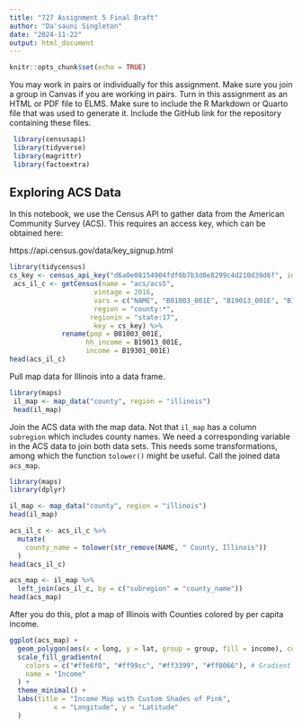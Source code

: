 ---
title: "727 Assignment 5 Final Draft"
author: "Da'sauni Singleton"
date: "2024-11-22"
output: html_document
---

```{r setup, include=FALSE}
knitr::opts_chunk$set(echo = TRUE)
```


You may work in pairs or individually for this assignment. Make sure you join a group in Canvas if you are working in pairs. Turn in this assignment as an HTML or PDF file to ELMS. Make sure to include the R Markdown or Quarto file that was used to generate it. Include the GitHub link for the repository containing these files.

```{r}
 library(censusapi)
 library(tidyverse)
 library(magrittr)
 library(factoextra)
```

## Exploring ACS Data

In this notebook, we use the Census API to gather data from the American Community Survey (ACS). This requires an access key, which can be obtained here:

https://api.census.gov/data/key_signup.html

```{r}
library(tidycensus)
cs_key <- census_api_key("d6a0e08154904fdf0b7b3d0e8299c4d210d39d6f", install = TRUE, overwrite=TRUE) 
 acs_il_c <- getCensus(name = "acs/acs5",
                     vintage = 2016,
                     vars = c("NAME", "B01003_001E", "B19013_001E", "B19301_001E"),
                     region = "county:*",
                    regionin = "state:17",
                     key = cs_key) %>%
             rename(pop = B01003_001E, 
                   hh_income = B19013_001E, 
                   income = B19301_001E)
head(acs_il_c)
```

Pull map data for Illinois into a data frame.

```{r}
library(maps)
 il_map <- map_data("county", region = "illinois")
 head(il_map)
```

Join the ACS data with the map data. Not that `il_map` has a column `subregion` which includes county names. We need a corresponding variable in the ACS data to join both data sets. This needs some transformations, among which the function `tolower()` might be useful. Call the joined data `acs_map`.
```{r}
library(maps)
library(dplyr)

il_map <- map_data("county", region = "illinois")
head(il_map)

acs_il_c <- acs_il_c %>%
  mutate(
    county_name = tolower(str_remove(NAME, " County, Illinois"))
  )
head(acs_il_c)

acs_map <- il_map %>%
  left_join(acs_il_c, by = c("subregion" = "county_name"))
head(acs_map)
```

After you do this, plot a map of Illinois with Counties colored by per capita income.

```{r | fig.height = 6.5, fig.width = 6}
ggplot(acs_map) + 
  geom_polygon(aes(x = long, y = lat, group = group, fill = income), color = "black") + 
  scale_fill_gradientn(
    colors = c("#ffe6f0", "#ff99cc", "#ff3399", "#ff0066"), # Gradient of pink shades
    name = "Income"
  ) +
  theme_minimal() +
  labs(title = "Income Map with Custom Shades of Pink",
           x = "Longitude", y = "Latitude"
  )
```
